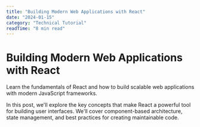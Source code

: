 ```yaml
---
title: "Building Modern Web Applications with React"
date: "2024-01-15"
category: "Technical Tutorial"
readTime: "8 min read"
---
```


# Building Modern Web Applications with React

Learn the fundamentals of React and how to build scalable web applications with modern JavaScript frameworks.

In this post, we'll explore the key concepts that make React a powerful tool for building user interfaces. We'll cover component-based architecture, state management, and best practices for creating maintainable code.

